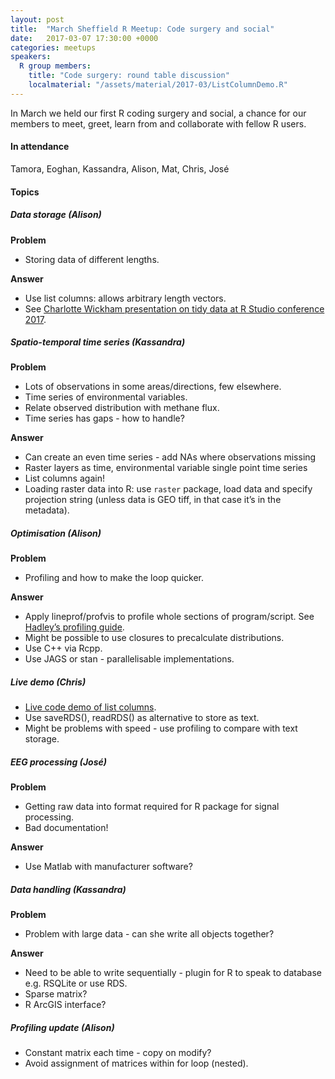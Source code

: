 ```yaml
---
layout: post
title:  "March Sheffield R Meetup: Code surgery and social"
date:   2017-03-07 17:30:00 +0000
categories: meetups
speakers:
  R group members:
    title: "Code surgery: round table discussion"
    localmaterial: "/assets/material/2017-03/ListColumnDemo.R"
---
```


In March we held our first R coding surgery and social, a chance for our members to meet, greet, learn from and collaborate with fellow R users.

#### In attendance
Tamora, Eoghan, Kassandra, Alison, Mat, Chris, José

#### Topics

##### Data storage (Alison)

**Problem**

* Storing data of different lengths.

**Answer**

* Use list columns: allows arbitrary length vectors.
* See [Charlotte Wickham presentation on tidy data at R Studio conference 2017](https://www.rstudio.com/resources/videos/happy-r-users-purrr-tutorial/).

##### Spatio-temporal time series (Kassandra)

**Problem**

* Lots of observations in some areas/directions, few elsewhere.
* Time series of environmental variables.
* Relate observed distribution with methane flux.
* Time series has gaps - how to handle?

**Answer**

* Can create an even time series - add NAs where observations missing
* Raster layers as time, environmental variable single point time series
* List columns again!
* Loading raster data into R: use <code>raster</code> package, load data and specify projection string (unless data is GEO tiff, in that case it’s in the metadata).

##### Optimisation (Alison)

**Problem**

* Profiling and how to make the loop quicker.

**Answer**

* Apply lineprof/profvis to profile whole sections of program/script. See [Hadley's profiling guide](http://adv-r.had.co.nz/Profiling.html).
* Might be possible to use closures to precalculate distributions.
* Use C++ via Rcpp.
* Use JAGS or stan - parallelisable implementations.

##### Live demo (Chris)

* [Live code demo of list columns](http://sheffieldr.github.io/assets/material/2017-03/ListColumnDemo.R).
* Use saveRDS(), readRDS() as alternative to store as text.
* Might be problems with speed - use profiling to compare with text storage.

##### EEG processing (José)

**Problem**

* Getting raw data into format required for R package for signal processing.
* Bad documentation!

**Answer**

* Use Matlab with manufacturer software?

##### Data handling (Kassandra)

**Problem**

* Problem with large data - can she write all objects together?

**Answer**

* Need to be able to write sequentially - plugin for R to speak to database e.g. RSQLite or use RDS.
* Sparse matrix?
* R ArcGIS interface?

##### Profiling update (Alison)

* Constant matrix each time - copy on modify?
* Avoid assignment of matrices within for loop (nested).
